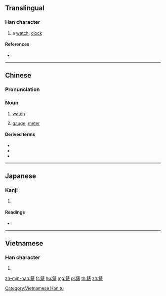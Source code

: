 {{character info/new}}
{{also|表}}
==Translingual==

===Han character===
{{Han char|rn=167|rad=金|as=08|sn=16|four=85132|canj=CQMV|ids=⿰釒表}}

# a [[watch]], [[clock]]

====References====
* {{Han ref|kx=1313.051|dkj=40592|hdz=64214.050|uh=9336|ud=37686|bh=BFF6|bd=49142}}

----

==Chinese==
{{zh-forms|s=表|t2=表}}

===Pronunciation===
{{zh-pron
|m=biǎo
|c=biu1,biu2
|h=pfs=péu
|mn=pió
|mc=
|oc=
|ma=y
|cat=n
}}

===Noun===
{{zh-noun}}

# [[watch]] {{gloss|portable timepiece}}
#: {{zh-x|懷錶|pocket watch}}
# [[gauge]]; [[meter]]
#: {{zh-x|水錶|water meter}}

====Derived terms====
* {{zh-l|手錶}}
* {{zh-l|懷錶}}
* {{zh-l|水錶}}

----

==Japanese==

===Kanji===
{{ja-kanji|grade=}}

# {{defn|lang=ja|sort=金08}}

====Readings====
* {{ja-readings|on=[[ひょう]] (hyō)|kun=|nanori=}}

----

==Vietnamese==

===Han character===
{{vi-readings|rs=金08|hanviet=biểu}}

# {{defn|lang=vi|sort=金08}}

[[Category:Vietnamese Han tu]]

[[zh-min-nan:錶]]
[[fr:錶]]
[[hu:錶]]
[[mg:錶]]
[[pl:錶]]
[[th:錶]]
[[zh:錶]]